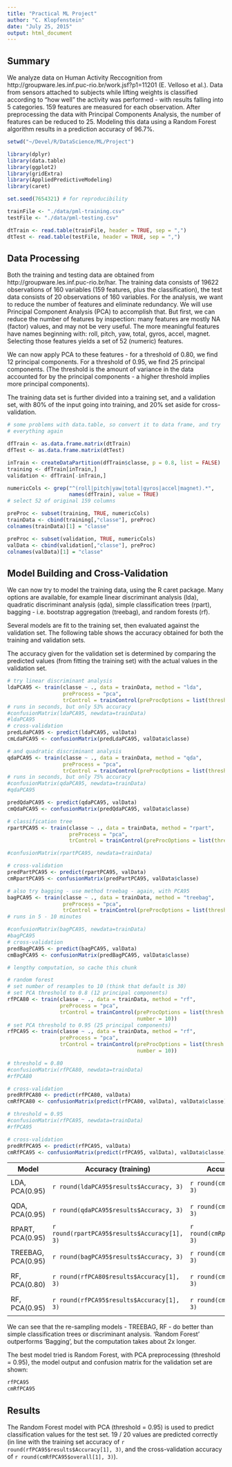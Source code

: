 ```yaml
---
title: "Practical ML Project"
author: "C. Klopfenstein"
date: "July 25, 2015"
output: html_document
---
```


## Summary

We analyze data on Human Activity Reccognition from http://groupware.les.inf.puc-rio.br/work.jsf?p1=11201 (E. Velloso et al.). Data from sensors attached to subjects while lifting weights is classified according to "how well" the activity was performed - with results falling into 5 categories. 159 features are measured for each observation. After preprocessing the data with Principal Components Analysis, the number of features can be reduced to 25. Modeling this data using a Random Forest algorithm results in a prediction accuracy of 96.7%.

<!-- Body -->

```r

setwd("~/Devel/R/DataScience/ML/Project")

library(dplyr)
library(data.table)
library(ggplot2)
library(gridExtra)
library(AppliedPredictiveModeling)
library(caret)

set.seed(7654321) # for reproducibility

trainFile <- "./data/pml-training.csv"
testFile <- "./data/pml-testing.csv"

dtTrain <- read.table(trainFile, header = TRUE, sep = ",")
dtTest <- read.table(testFile, header = TRUE, sep = ",")
```

## Data Processing

Both the training and testing data are obtained from http://groupware.les.inf.puc-rio.br/har. The training data consists of 19622 observations of 160 variables (159 features, plus the classification), the test data consists of 20 observations of 160 variables. For the analysis, we want to reduce the number of features and eliminate redundancy. We will use Principal Component Analysis (PCA) to accomplish that. But first, we can reduce the number of features by inspection: many features are mostly NA (factor) values, and may not be very useful. The more meaningful features have names beginning with: roll, pitch, yaw, total, gyros, accel, magnet. Selecting those features yields a set of 52 (numeric) features.

We can now apply PCA to these features - for a threshold of 0.80, we find 12 principal components. For a threshold of 0.95, we find 25 principal components. (The threshold is the amount of variance in the data accounted for by the principal components - a higher threshold implies more principal components).

The training data set is further divided into a training set, and a validation set, with 80% of the input going into training, and 20% set aside for cross-validation.

```r
# some problems with data.table, so convert it to data frame, and try
# everything again

dfTrain <- as.data.frame.matrix(dtTrain)
dfTest <- as.data.frame.matrix(dtTest)

inTrain <- createDataPartition(dfTrain$classe, p = 0.8, list = FALSE)
training <- dfTrain[inTrain,]
validation <- dfTrain[-inTrain,]

numericCols <- grep("^(roll|pitch|yaw|total|gyros|accel|magnet).*", 
                    names(dfTrain), value = TRUE)
# select 52 of original 159 columns

preProc <- subset(training, TRUE, numericCols)
trainData <- cbind(training[,"classe"], preProc)
colnames(trainData)[1] = "classe"

preProc <- subset(validation, TRUE, numericCols)
valData <- cbind(validation[,"classe"], preProc)
colnames(valData)[1] = "classe"

```

## Model Building and Cross-Validation

We can now try to model the training data, using the R caret package. Many options are available, for example linear discriminant analysis (lda), quadratic discriminant analysis (qda),  simple classification trees (rpart), bagging - i.e. bootstrap aggregation (treebag), and random forests (rf).

Several models are fit to the training set, then evaluated against the validation set. The following table shows the accuracy obtained for both the training and validation sets.

The accuracy given for the validation set is determined by comparing the predicted values (from fitting the training set) with the actual values in the validation set.

```r
# try linear discriminant analysis
ldaPCA95 <- train(classe ~ ., data = trainData, method = "lda",
                  preProcess = "pca",
                  trControl = trainControl(preProcOptions = list(thresh = 0.95)))
# runs in seconds, but only 53% accuracy
#confusionMatrix(ldaPCA95, newdata=trainData)
#ldaPCA95
# cross-validation
predLdaPCA95 <- predict(ldaPCA95, valData)
cmLdaPCA95 <- confusionMatrix(predLdaPCA95, valData$classe)

```

```r
# and quadratic discriminant analysis
qdaPCA95 <- train(classe ~ ., data = trainData, method = "qda",
                  preProcess = "pca",
                  trControl = trainControl(preProcOptions = list(thresh = 0.95)))
# runs in seconds, but only 75% accuracy
#confusionMatrix(qdaPCA95, newdata=trainData)
#qdaPCA95

predQdaPCA95 <- predict(qdaPCA95, valData)
cmQdaPCA95 <- confusionMatrix(predQdaPCA95, valData$classe)

```

```r
# classification tree
rpartPCA95 <- train(classe ~ ., data = trainData, method = "rpart",
                    preProcess = "pca",
                    trControl = trainControl(preProcOptions = list(thresh = 0.95)))

#confusionMatrix(rpartPCA95, newdata=trainData)

# cross-validation
predPartPCA95 <- predict(rpartPCA95, valData)
cmRpartPCA95 <- confusionMatrix(predPartPCA95, valData$classe)

```
```r
# also try bagging - use method treebag - again, with PCA95
bagPCA95 <- train(classe ~ ., data = trainData, method = "treebag",
                  preProcess = "pca",
                  trControl = trainControl(preProcOptions = list(thresh = 0.95)))
# runs in 5 - 10 minutes
```

```r
#confusionMatrix(bagPCA95, newdata=trainData)
#bagPCA95
# cross-validation
predBagPCA95 <- predict(bagPCA95, valData)
cmBagPCA95 <- confusionMatrix(predBagPCA95, valData$classe)

```

```r
# lengthy computation, so cache this chunk

# random forest
# set number of resamples to 10 (think that default is 30)
# set PCA threshold to 0.8 (12 principal components)
rfPCA80 <- train(classe ~ ., data = trainData, method = "rf",
                 preProcess = "pca",
                 trControl = trainControl(preProcOptions = list(thresh = 0.80),
                                          number = 10))
# set PCA threshold to 0.95 (25 principal components)
rfPCA95 <- train(classe ~ ., data = trainData, method = "rf",
                 preProcess = "pca",
                 trControl = trainControl(preProcOptions = list(thresh = 0.95),
                                          number = 10))

```

```r
# threshold = 0.80
#confusionMatrix(rfPCA80, newdata=trainData)
#rfPCA80

# cross-validation
predRfPCA80 <- predict(rfPCA80, valData)
cmRfPCA80 <- confusionMatrix(predict(rfPCA80, valData), valData$classe)

# threshold = 0.95
#confusionMatrix(rfPCA95, newdata=trainData)
#rfPCA95

# cross-validation
predRfPCA95 <- predict(rfPCA95, valData)
cmRfPCA95 <- confusionMatrix(predict(rfPCA95, valData), valData$classe)
```



Model | Accuracy (training) | Accuracy (validation) | Out-of-sample error
---------------|---------------------|--------------------|------------
LDA, PCA(0.95) | `r round(ldaPCA95$results$Accuracy, 3)` | `r round(cmLdaPCA95$overall[1], 3)` | `r (1 - round(cmLdaPCA95$overall[1], 3))`
QDA, PCA(0.95) | `r round(qdaPCA95$results$Accuracy, 3)` | `r round(cmQdaPCA95$overall[1], 3)` | `r (1 - round(cmQdaPCA95$overall[1], 3))`
RPART, PCA(0.95) | `r round(rpartPCA95$results$Accuracy[1], 3)` | `r round(cmRpartPCA95$overall[1], 3)` | `r (1 - round(cmRpartPCA95$overall[1], 3))`
TREEBAG, PCA(0.95) | `r round(bagPCA95$results$Accuracy, 3)` | `r round(cmBagPCA95$overall[1], 3)` | `r (1 - round(cmBagPCA95$overall[1], 3))`
RF, PCA(0.80) | `r round(rfPCA80$results$Accuracy[1], 3)` | `r round(cmRfPCA80$overall[1], 3)` | `r (1 - round(cmRfPCA80$overall[1], 3))`
RF, PCA(0.95) | `r round(rfPCA95$results$Accuracy[1], 3)` | `r round(cmRfPCA95$overall[1], 3)` | `r (1 - round(cmRfPCA95$overall[1], 3))`

We can see that the re-sampling models - TREEBAG, RF - do better than simple classification trees or discriminant analysis. 'Random Forest' outperforms 'Bagging', but the computation takes about 2x longer.

The best model tried is Random Forest, with PCA preprocessing (threshold = 0.95), the model output and confusion matrix for the validation set are shown:

```r
rfPCA95
cmRfPCA95
```

## Results

The Random Forest model with PCA (threshold = 0.95) is used to predict classification values for the test set. 19 / 20 values are predicted correctly (in line with the training set accuracy of 
`r round(rfPCA95$results$Accuracy[1], 3)`,
and the cross-validation accuracy of 
`r round(cmRfPCA95$overall[1], 3)`).

